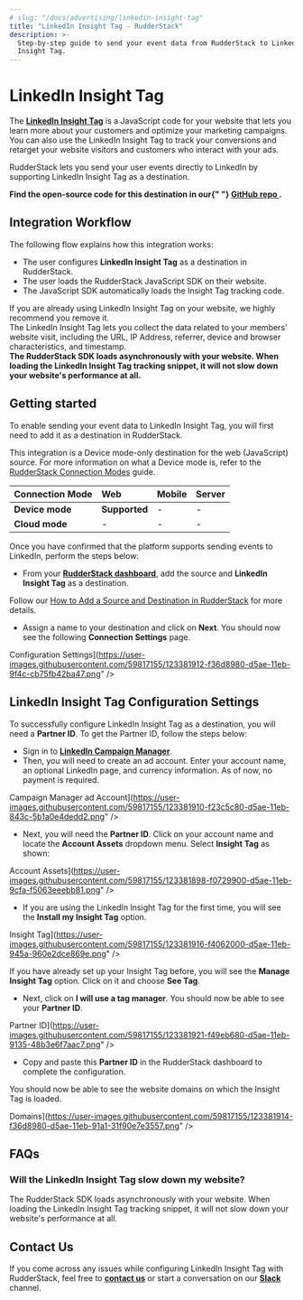 ```yaml
---
# slug: "/docs/advertising/linkedin-insight-tag"
title: "LinkedIn Insight Tag - RudderStack"
description: >-
  Step-by-step guide to send your event data from RudderStack to LinkedIn
  Insight Tag.
---
```


# LinkedIn Insight Tag

The [**LinkedIn Insight Tag**](https://business.linkedin.com/marketing-solutions/insight-tag) is a JavaScript code for your website that lets you learn more about your customers and optimize your marketing campaigns. You can also use the LinkedIn Insight Tag to track your conversions and retarget your website visitors and customers who interact with your ads.

RudderStack lets you send your user events directly to LinkedIn by supporting LinkedIn Insight Tag as a destination.

<div class="successBlock">
  <strong>
    Find the open-source code for this destination in our{" "}
    <a href="https://github.com/rudderlabs/rudder-sdk-js/tree/production/integrations">
      GitHub repo
    </a>
    .
  </strong>
</div>

## Integration Workflow

The following flow explains how this integration works:

- The user configures **LinkedIn Insight Tag** as a destination in RudderStack.
- The user loads the RudderStack JavaScript SDK on their website.
- The JavaScript SDK automatically loads the Insight Tag tracking code.

<div class="warningBlock">
If you are already using LinkedIn Insight Tag on your website, we highly recommend you remove it.

</div>

<div class="infoBlock">
The LinkedIn Insight Tag lets you collect the data related to your members' website visit, including the URL, IP Address, referrer, device and browser characteristics, and timestamp.

</div>

<div class="successBlock">
  <strong>
    The RudderStack SDK loads asynchronously with your website. When loading the
    LinkedIn Insight Tag tracking snippet, it will not slow down your website's
    performance at all.
  </strong>
</div>

## Getting started

To enable sending your event data to LinkedIn Insight Tag, you will first need to add it as a destination in RudderStack.

<div class="warningBlock">
This integration is a Device mode-only destination for the web (JavaScript) source. For more information on what a Device mode is, refer to the <a href="../../connections/rudderstack-connection-modes">RudderStack Connection Modes</a> guide.

</div>

| **Connection Mode** | **Web**       | **Mobile** | **Server** |
| :------------------ | :------------ | :--------- | :--------- |
| **Device mode**     | **Supported** | -          | -          |
| **Cloud mode**      | -             | -          | -          |

Once you have confirmed that the platform supports sending events to LinkedIn, perform the steps below:

- From your [**RudderStack dashboard**](https://app.rudderstack.com/), add the source and **LinkedIn Insight Tag** as a destination.

<div class="infoBlock">
Follow our <a href="../../connections/adding-source-and-destination-rudderstack">How to Add a Source and Destination in RudderStack</a> for more details.

</div>

- Assign a name to your destination and click on **Next**. You should now see the following **Connection Settings** page.

<span class="imageTitle">Configuration Settings](https://user-images.githubusercontent.com/59817155/123381912-f36d8980-d5ae-11eb-9f4c-cb75fb42ba47.png" />

## LinkedIn Insight Tag Configuration Settings

To successfully configure LinkedIn Insight Tag as a destination, you will need a **Partner ID**. To get the Partner ID, follow the steps below:

- Sign in to [**LinkedIn Campaign Manager**](https://www.linkedin.com/campaignmanager/login).
- Then, you will need to create an ad account. Enter your account name, an optional LinkedIn page, and currency information. As of now, no payment is required.

<span class="imageTitle">Campaign Manager ad Account](https://user-images.githubusercontent.com/59817155/123381910-f23c5c80-d5ae-11eb-843c-5b1a0e4dedd2.png" />

- Next, you will need the **Partner ID**. Click on your account name and locate the **Account Assets** dropdown menu. Select **Insight Tag** as shown:

<span class="imageTitle">Account Assets](https://user-images.githubusercontent.com/59817155/123381898-f0729900-d5ae-11eb-9cfa-f5063eeebb81.png" />

- If you are using the LinkedIn Insight Tag for the first time, you will see the **Install my Insight Tag** option.

<span class="imageTitle">Insight Tag](https://user-images.githubusercontent.com/59817155/123381916-f4062000-d5ae-11eb-945a-960e2dce869e.png" />

<div class="infoBlock">
If you have already set up your Insight Tag before, you will see the <strong>Manage Insight Tag</strong> option. Click on it and choose <strong>See Tag</strong>.

</div>

- Next, click on **I will use a tag manager**. You should now be able to see your **Partner ID**.

<span class="imageTitle">Partner ID](https://user-images.githubusercontent.com/59817155/123381921-f49eb680-d5ae-11eb-9135-48b3e6f7aac7.png" />

- Copy and paste this **Partner ID** in the RudderStack dashboard to complete the configuration.

You should now be able to see the website domains on which the Insight Tag is loaded.

<span class="imageTitle">Domains](https://user-images.githubusercontent.com/59817155/123381914-f36d8980-d5ae-11eb-91a1-31f90e7e3557.png" />

## FAQs

### Will the LinkedIn Insight Tag slow down my website?

The RudderStack SDK loads asynchronously with your website. When loading the LinkedIn Insight Tag tracking snippet, it will not slow down your website's performance at all.

## Contact Us

If you come across any issues while configuring LinkedIn Insight Tag with RudderStack, feel free to [**contact us**](mailto:docs@rudderstack.com) or start a conversation on our [**Slack**](https://resources.rudderstack.com/join-rudderstack-slack) channel.
